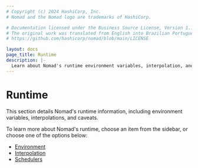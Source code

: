 ```yaml
---
# Copyright (c) 2024 HashiCorp, Inc.
# Nomad and the Nomad logo are trademarks of HashiCorp.

# Documentation licensed under the Business Source License, Version 1.1.
# The original work was translated from English into Brazilian Portuguese.
# https://github.com/hashicorp/nomad/blob/main/LICENSE

layout: docs
page_title: Runtime
description: |-
  Learn about Nomad's runtime environment variables, interpolation, and schedulers.
---
```


# Runtime

This section details Nomad's runtime information, including environment
variables, interpolations, and caveats.

To learn more about Nomad's runtime, choose an item from the sidebar, or choose
one of the options below:

- [Environment](/nomad/docs/runtime/environment)
- [Interpolation](/nomad/docs/runtime/interpolation)
- [Schedulers](/nomad/docs/schedulers)
